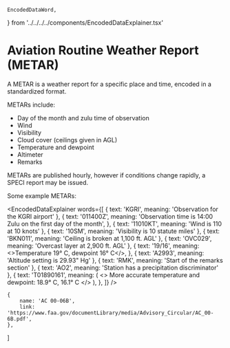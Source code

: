     EncodedDataWord,
} from '../../../../components/EncodedDataExplainer.tsx'


# Aviation Routine Weather Report (METAR)

A METAR is a weather report for a specific place and time, encoded in a
standardized format.

METARs include:

-   Day of the month and zulu time of observation
-   Wind
-   Visibility
-   Cloud cover (ceilings given in AGL)
-   Temperature and dewpoint
-   Altimeter
-   Remarks

METARs are published hourly, however if conditions change rapidly, a SPECI
report may be issued.

Some example METARs:

<EncodedDataExplainer
    words={[
        { text: 'KGRI', meaning: 'Observation for the KGRI airport' },
        {
            text: '011400Z',
            meaning:
                'Observation time is 14:00 Zulu on the first day of the month',
        },
        { text: '11010KT', meaning: 'Wind is 110 at 10 knots' },
        { text: '10SM', meaning: 'Visibility is 10 statute miles' },
        { text: 'BKN011', meaning: 'Ceiling is broken at 1,100 ft. AGL' },
        { text: 'OVC029', meaning: 'Overcast layer at 2,900 ft. AGL' },
        {
            text: '19/16',
            meaning: <>Temperature 19&deg; C, dewpoint 16&deg; C</>,
        },
        { text: 'A2993', meaning: 'Altitude setting is 29.93" Hg' },
        { text: 'RMK', meaning: 'Start of the remarks section' },
        { text: 'AO2', meaning: 'Station has a precipitation discriminator' },
        {
            text: 'T01890161',
            meaning: (
                <>
                    More accurate temperature and dewpoint: 18.9&deg; C,
                    16.1&deg; C
                </>
            ),
        },
    ]}
/>

    {
        name: 'AC 00-06B',
        link: 'https://www.faa.gov/documentLibrary/media/Advisory_Circular/AC_00-6B.pdf',
    },
]
